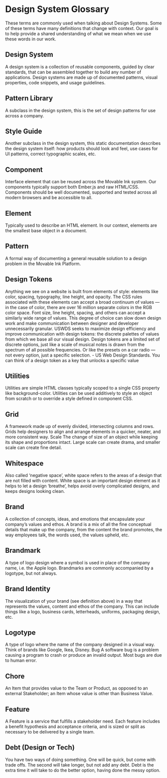 

<Meta title="Help/Glossary"/>

# Design System Glossary

These terms are commonly used when talking about Design Systems. Some of these terms have many definitions that change with context. Our goal is to help provide a shared understanding of what we mean when we use these words in our work.

## Design System

A design system is a collection of reusable components, guided by clear standards, that can be assembled together to build any number of applications. Design systems are made up of documented patterns, visual properties, code snippets, and usage guidelines.

## Pattern Library

A subclass in the design system, this is the set of design patterns for use across a company.

## Style Guide

Another subclass in the design system, this static documentation describes the design system itself: how products should look and feel, use cases for UI patterns, correct typographic scales, etc.

## Component

Interface element that can be reused across the Movable Ink system. Our components typically support both Ember.js and raw HTML/CSS. Components should be well documented, supported and tested across all modern browsers and be accessible to all.

## Element

Typically used to describe an HTML element. In our context, elements are the smallest base object in a document.

## Pattern

A formal way of documenting a general reusable solution to a design problem in the Movable Ink Platform.

## Design Tokens

Anything we see on a website is built from elements of style: elements like color, spacing, typography, line height, and opacity. The CSS rules associated with these elements can accept a broad continuum of values — in the case of color, there are over 16 million separate colors in the RGB color space. Font size, line height, spacing, and others can accept a similarly wide range of values.
This degree of choice can slow down design work and make communication between designer and developer unnecessarily granular. USWDS seeks to maximize design efficiency and improve communication with design tokens: the discrete palettes of values from which we base all our visual design.
Design tokens are a limited set of discrete options, just like a scale of musical notes is drawn from the spectrum of all possible frequencies. Or like the presets on a car radio — not every option, just a specific selection. - US Web Design Standards.
You can think of a design token as a key that unlocks a specific value

## Utilities

Utilities are simple HTML classes typically scoped to a single CSS property like background-color. Utilities can be used additively to style an object from scratch or to override a style defined in component CSS.

## Grid

A framework made up of evenly divided, intersecting columns and rows. Grids help designers to align and arrange elements in a quicker, neater, and more consistent way.
Scale
The change of size of an object while keeping its shape and proportions intact. Large scale can create drama, and smaller scale can create fine detail.

## Whitespace

Also called ‘negative space’, white space refers to the areas of a design that are not filled with content. White space is an important design element as it helps to let a design ‘breathe’, helps avoid overly complicated designs, and keeps designs looking clean.

## Brand

A collection of concepts, ideas, and emotions that encapsulate your company’s values and ethos. A brand is a mix of all the fine conceptual details that make up the company, from the content the brand promotes, the way employees talk, the words used, the values upheld, etc.

## Brandmark

A type of logo design where a symbol is used in place of the company name, i.e. the Apple logo. Brandmarks are commonly accompanied by a logotype, but not always.

## Brand Identity

The visualization of your brand (see definition above) in a way that represents the values, content and ethos of the company. This can include things like a logo, business cards, letterheads, uniforms, packaging design, etc.

## Logotype

A type of logo where the name of the company designed in a visual way. Think of brands like Google, Ikea, Disney.
Bug
A software bug is a problem causing a program to crash or produce an invalid output. Most bugs are due to human error.

## Chore

An Item that provides value to the Team or Product, as opposed to an external Stakeholder; an Item whose value is other than Business Value.

## Feature

A Feature is a service that fulfills a stakeholder need. Each feature includes a benefit hypothesis and acceptance criteria, and is sized or split as necessary to be delivered by a single team.

## Debt (Design or Tech)

You have two ways of doing something. One will be quick, but come with trade offs. The second will take longer, but not add any debt. Debt is the extra time it will take to do the better option, having done the messy option.
